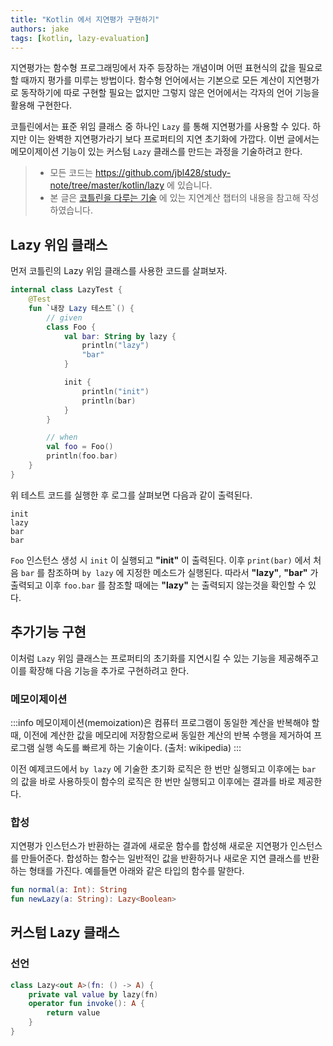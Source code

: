 ```yaml
---
title: "Kotlin 에서 지연평가 구현하기"
authors: jake
tags: [kotlin, lazy-evaluation]
---
```


지연평가는 함수형 프로그래밍에서 자주 등장하는 개념이며 어떤 표현식의 값을 필요로 할 때까지 평가를 미루는 방법이다.
함수형 언어에서는 기본으로 모든 계산이 지연평가로 동작하기에 따로 구현할 필요는 없지만 그렇지 않은 언어에서는 각자의 언어 기능을 활용해 구현한다.

코틀린에서는 표준 위임 클래스 중 하나인 `Lazy` 를 통해 지연평가를 사용할 수 있다.
하지만 이는 완벽한 지연평가라기 보다 프로퍼티의 지연 초기화에 가깝다.
이번 글에서는 메모이제이션 기능이 있는 커스텀 `Lazy` 클래스를 만드는 과정을 기술하려고 한다.

<!--truncate-->

> - 모든 코드는 https://github.com/jbl428/study-note/tree/master/kotlin/lazy 에 있습니다.
> - 본 글은 [코틀린을 다루는 기술](https://thebook.io/080208) 에 있는 지연계산 챕터의 내용을 참고해 작성하였습니다.

## Lazy 위임 클래스

먼저 코틀린의 Lazy 위임 클래스를 사용한 코드를 살펴보자.

```kt
internal class LazyTest {
    @Test
    fun `내장 Lazy 테스트`() {
        // given
        class Foo {
            val bar: String by lazy {
                println("lazy")
                "bar"
            }

            init {
                println("init")
                println(bar)
            }
        }

        // when
        val foo = Foo()
        println(foo.bar)
    }
}
```

위 테스트 코드를 실행한 후 로그를 살펴보면 다음과 같이 출력된다.

```text
init
lazy
bar
bar
```

`Foo` 인스턴스 생성 시 `init` 이 실행되고 **"init"** 이 출력된다.
이후 `print(bar)` 에서 처음 `bar` 를 참조하며 `by lazy` 에 지정한 메소드가 실행된다.
따라서 **"lazy"**, **"bar"** 가 출력되고 이후 `foo.bar` 를 참조할 때에는 **"lazy"** 는 출력되지 않는것을 확인할 수 있다.

## 추가기능 구현

이처럼 `Lazy` 위임 클래스는 프로퍼티의 초기화를 지연시킬 수 있는 기능을 제공해주고 이를 확장해 다음 기능을 추가로 구현하려고 한다.

### 메모이제이션

:::info
메모이제이션(memoization)은 컴퓨터 프로그램이 동일한 계산을 반복해야 할 때, 이전에 계산한 값을 메모리에 저장함으로써 동일한 계산의 반복 수행을 제거하여 프로그램 실행 속도를 빠르게 하는 기술이다. (출처: wikipedia)
:::

이전 예제코드에서 `by lazy` 에 기술한 초기화 로직은 한 번만 실행되고 이후에는 `bar` 의 값을 바로 사용하듯이 함수의 로직은 한 번만 실행되고 이후에는 결과를 바로 제공한다.

### 합성

지연평가 인스턴스가 반환하는 결과에 새로운 함수를 합성해 새로운 지연평가 인스턴스를 만들어준다.
합성하는 함수는 일반적인 값을 반환하거나 새로운 지연 클래스를 반환하는 형태를 가진다.
예를들면 아래와 같은 타입의 함수를 말한다.

```kt
fun normal(a: Int): String
fun newLazy(a: String): Lazy<Boolean>
```

## 커스텀 Lazy 클래스

### 선언

```kt
class Lazy<out A>(fn: () -> A) {
    private val value by lazy(fn)
    operator fun invoke(): A {
        return value
    }
}
```
